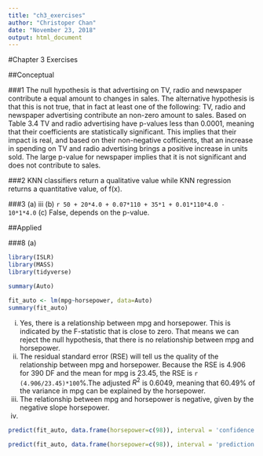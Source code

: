 ```yaml
---
title: "ch3_exercises"
author: "Christoper Chan"
date: "November 23, 2018"
output: html_document
---
```


#Chapter 3 Exercises

##Conceptual

###1
The null hypothesis is that advertising on TV, radio and newspaper contribute a equal amount to changes in sales. The alternative hypothesis is that this is not true, that in fact at least one of the following: TV, radio and newspaper advertising contribute an non-zero amount to sales. Based on Table 3.4 TV and radio advertising have p-values less than 0.0001, meaning that their coefficients are statistically significant. This implies that their impact is real, and based on their non-negative cofficients, that an increase in spending on TV and radio advertising brings a positive increase in units sold. The large p-value for newspaper implies that it is not significant and does not contribute to sales. 

###2
KNN classifiers return a qualitative value while KNN regression returns a quantitative value, of f(x).

###3
(a) iii
(b) `r 50 + 20*4.0 + 0.07*110 + 35*1 + 0.01*110*4.0 - 10*1*4.0`
(c) False, depends on the p-value.


##Applied

###8
(a) 
```r
library(ISLR)
library(MASS)
library(tidyverse)

summary(Auto)

fit_auto <- lm(mpg~horsepower, data=Auto)
summary(fit_auto)
```

  i. Yes, there is a relationship between mpg and horsepower. This is indicated by the F-statistic that is close to zero. That      means we can reject the null hypothesis, that there is no relationship between mpg and horsepower. 
  ii. The residual standard error (RSE) will tell us the quality of the relationship between mpg and horsepower. Because the RSE is 4.906 for 390 DF and the mean for mpg is 23.45, the RSE is `r (4.906/23.45)*100`%.The adjusted $R^2$ is 0.6049, meaning that 60.49% of the variance in mpg can be explained by the horsepower.
  iii. The relationship between mpg and horsepower is negative, given by the negative slope horsepower.
  iv. 
```r
predict(fit_auto, data.frame(horsepower=c(98)), interval = 'confidence')

predict(fit_auto, data.frame(horsepower=c(98)), interval = 'prediction')

```
















